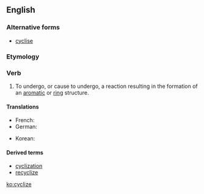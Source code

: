 ==English==

===Alternative forms===
* [[cyclise]]

===Etymology===
{{suffix|cycle|ize|lang=en}}

===Verb===
{{en-verb|cycliz|ing}}

# {{context|chemistry|lang=en}} To undergo, or cause to undergo, a reaction resulting in the formation of an [[aromatic]] or [[ring]] structure.

====Translations====
{{trans-top|to undergo a reaction}}
* French: {{t+|fr|cycliser}}
* German: {{t|de|cyclisieren}}
{{trans-mid}}
* Korean: {{t|ko|고리화하다|tr=gorihwahada}}
{{trans-bottom}}

====Derived terms====
* [[cyclization]]
* [[recyclize]]

[[ko:cyclize]]